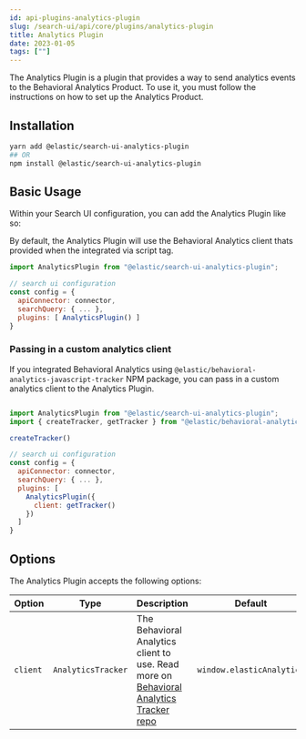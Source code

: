 ```yaml
---
id: api-plugins-analytics-plugin
slug: /search-ui/api/core/plugins/analytics-plugin
title: Analytics Plugin
date: 2023-01-05
tags: [""]
---
```


The Analytics Plugin is a plugin that provides a way to send analytics events to the Behavioral Analytics Product. To use it, you must follow the instructions on how to set up the Analytics Product.

## Installation

```bash
yarn add @elastic/search-ui-analytics-plugin
## OR
npm install @elastic/search-ui-analytics-plugin
```

## Basic Usage

Within your Search UI configuration, you can add the Analytics Plugin like so:

By default, the Analytics Plugin will use the Behavioral Analytics client thats provided when the integrated via script tag.

```js
import AnalyticsPlugin from "@elastic/search-ui-analytics-plugin";

// search ui configuration
const config = {
  apiConnector: connector,
  searchQuery: { ... },
  plugins: [ AnalyticsPlugin() ]
}
```

### Passing in a custom analytics client

If you integrated Behavioral Analytics using `@elastic/behavioral-analytics-javascript-tracker` NPM package, you can pass in a custom analytics client to the Analytics Plugin.

```js

import AnalyticsPlugin from "@elastic/search-ui-analytics-plugin";
import { createTracker, getTracker } from "@elastic/behavioral-analytics-javascript-tracker";

createTracker()

// search ui configuration
const config = {
  apiConnector: connector,
  searchQuery: { ... },
  plugins: [
    AnalyticsPlugin({
      client: getTracker()
    })
  ]
}
```

## Options

The Analytics Plugin accepts the following options:

| Option   | Type               | Description                                                                                                                                       | Default                   |
| -------- | ------------------ | ------------------------------------------------------------------------------------------------------------------------------------------------- | ------------------------- |
| `client` | `AnalyticsTracker` | The Behavioral Analytics client to use. Read more on [Behavioral Analytics Tracker repo](https://github.com/elastic/behavioral-analytics-tracker) | `window.elasticAnalytics` |
